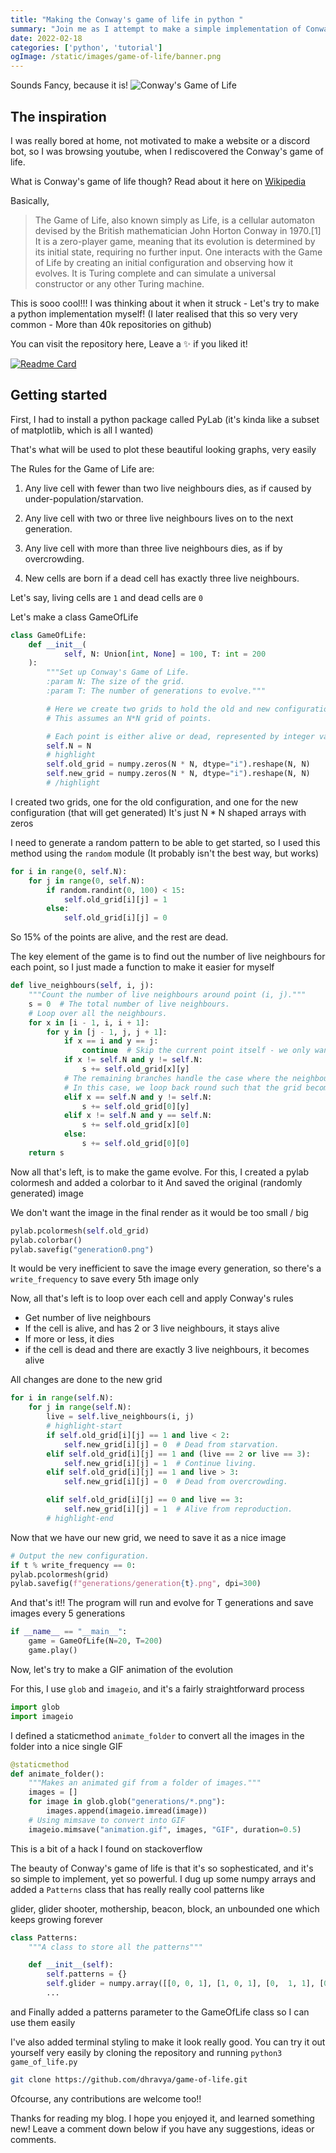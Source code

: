 ```yaml
---
title: "Making the Conway's game of life in python "
summary: "Join me as I attempt to make a simple implementation of Conway's Game of Life in python."
date: 2022-02-18
categories: ['python', 'tutorial']
ogImage: /static/images/game-of-life/banner.png
---
```


Sounds Fancy, because it is! ![Conway's Game of Life](/static/images/game-of-life/animation.gif)

## The inspiration

I was really bored at home, not motivated to make a website or a discord bot, so I was browsing youtube, when I rediscovered the Conway's game of life.

What is Conway's game of life though? Read about it here on [Wikipedia](https://https://en.wikipedia.org/wiki/Conway%27s_Game_of_Life)

Basically,

> The Game of Life, also known simply as Life, is a cellular automaton devised by the British mathematician John Horton Conway in 1970.[1] It is a zero-player game, meaning that its evolution is determined by its initial state, requiring no further input. One interacts with the Game of Life by creating an initial configuration and observing how it evolves. It is Turing complete and can simulate a universal constructor or any other Turing machine.

This is sooo cool!!! I was thinking about it when it struck - Let's try to make a python implementation myself! (I later realised that this so very very common - More than 40k repositories on github)

You can visit the repository here, Leave a ✨ if you liked it!

[![Readme Card](https://github-readme-stats.vercel.app/api/pin/?username=dhravya&repo=game-of-life&theme=dark)](https://github.com/dhravya/game-of-life)

## Getting started

First, I had to install a python package called PyLab (it's kinda like a subset of matplotlib, which is all I wanted)

That's what will be used to plot these beautiful looking graphs, very easily

The Rules for the Game of Life are:

1. Any live cell with fewer than two live neighbours dies, as if caused by under-population/starvation.
2. Any live cell with two or three live neighbours lives on to the next generation.
3. Any live cell with more than three live neighbours dies, as if by overcrowding.

4. New cells are born if a dead cell has exactly three live neighbours.

Let's say, living cells are `1` and dead cells are `0`

Let's make a class GameOfLife

```py
class GameOfLife:
    def __init__(
            self, N: Union[int, None] = 100, T: int = 200
    ):
        """Set up Conway's Game of Life.
        :param N: The size of the grid.
        :param T: The number of generations to evolve."""

        # Here we create two grids to hold the old and new configurations.
        # This assumes an N*N grid of points.

        # Each point is either alive or dead, represented by integer values of 1 and 0, respectively.
        self.N = N
        # highlight
        self.old_grid = numpy.zeros(N * N, dtype="i").reshape(N, N)
        self.new_grid = numpy.zeros(N * N, dtype="i").reshape(N, N)
        # /highlight
```

I created two grids, one for the old configuration, and one for the new configuration (that will get generated) It's just N \* N shaped arrays with zeros

I need to generate a random pattern to be able to get started, so I used this method using the `random` module (It probably isn't the best way, but works)

```py
for i in range(0, self.N):
    for j in range(0, self.N):
        if random.randint(0, 100) < 15:
            self.old_grid[i][j] = 1
        else:
            self.old_grid[i][j] = 0
```

So 15% of the points are alive, and the rest are dead.

The key element of the game is to find out the number of live neighbours for each point, so I just made a function to make it easier for myself

```py
def live_neighbours(self, i, j):
    """Count the number of live neighbours around point (i, j)."""
    s = 0  # The total number of live neighbours.
    # Loop over all the neighbours.
    for x in [i - 1, i, i + 1]:
        for y in [j - 1, j, j + 1]:
            if x == i and y == j:
                continue  # Skip the current point itself - we only want to count the neighbours!
            if x != self.N and y != self.N:
                s += self.old_grid[x][y]
            # The remaining branches handle the case where the neighbour is off the end of the grid.
            # In this case, we loop back round such that the grid becomes a "toroidal array".
            elif x == self.N and y != self.N:
                s += self.old_grid[0][y]
            elif x != self.N and y == self.N:
                s += self.old_grid[x][0]
            else:
                s += self.old_grid[0][0]
    return s
```

Now all that's left, is to make the game evolve. For this, I created a pylab colormesh and added a colorbar to it And saved the original (randomly generated) image

We don't want the image in the final render as it would be too small / big

```py
pylab.pcolormesh(self.old_grid)
pylab.colorbar()
pylab.savefig("generation0.png")
```

It would be very inefficient to save the image every generation, so there's a `write_frequency` to save every 5th image only

Now, all that's left is to loop over each cell and apply Conway's rules

- Get number of live neighbours
- If the cell is alive, and has 2 or 3 live neighbours, it stays alive
- If more or less, it dies
- if the cell is dead and there are exactly 3 live neighbours, it becomes alive

All changes are done to the new grid

```py
for i in range(self.N):
    for j in range(self.N):
        live = self.live_neighbours(i, j)
        # highlight-start
        if self.old_grid[i][j] == 1 and live < 2:
            self.new_grid[i][j] = 0  # Dead from starvation.
        elif self.old_grid[i][j] == 1 and (live == 2 or live == 3):
            self.new_grid[i][j] = 1  # Continue living.
        elif self.old_grid[i][j] == 1 and live > 3:
            self.new_grid[i][j] = 0  # Dead from overcrowding.

        elif self.old_grid[i][j] == 0 and live == 3:
            self.new_grid[i][j] = 1  # Alive from reproduction.
        # highlight-end
```

Now that we have our new grid, we need to save it as a nice image

```py
# Output the new configuration.
if t % write_frequency == 0:
pylab.pcolormesh(grid)
pylab.savefig(f"generations/generation{t}.png", dpi=300)
```

And that's it!! The program will run and evolve for T generations and save images every 5 generations

```py
if __name__ == "__main__":
    game = GameOfLife(N=20, T=200)
    game.play()
```

Now, let's try to make a GIF animation of the evolution

For this, I use `glob` and `imageio`, and it's a fairly straightforward process

```py
import glob
import imageio
```

I defined a staticmethod `animate_folder` to convert all the images in the folder into a nice single GIF

```py
@staticmethod
def animate_folder():
    """Makes an animated gif from a folder of images."""
    images = []
    for image in glob.glob("generations/*.png"):
        images.append(imageio.imread(image))
    # Using mimsave to convert into GIF
    imageio.mimsave("animation.gif", images, "GIF", duration=0.5)
```

This is a bit of a hack I found on stackoverflow

The beauty of Conway's game of life is that it's so sophesticated, and it's so simple to implement, yet so powerful. I dug up some numpy arrays and added a `Patterns` class that has really really cool patterns like

glider, glider shooter, mothership, beacon, block, an unbounded one which keeps growing forever

```py
class Patterns:
    """A class to store all the patterns"""

    def __init__(self):
        self.patterns = {}
        self.glider = numpy.array([[0, 0, 1], [1, 0, 1], [0,  1, 1], [0, 0, 1]])
        ...
```

and Finally added a patterns parameter to the GameOfLife class so I can use them easily

I've also added terminal styling to make it look really good. You can try it out yourself very easily by cloning the repository and running `python3 game_of_life.py`

```bash
git clone https://github.com/dhravya/game-of-life.git
```

Ofcourse, any contributions are welcome too!!

Thanks for reading my blog. I hope you enjoyed it, and learned something new! Leave a comment down below if you have any suggestions, ideas or comments.

